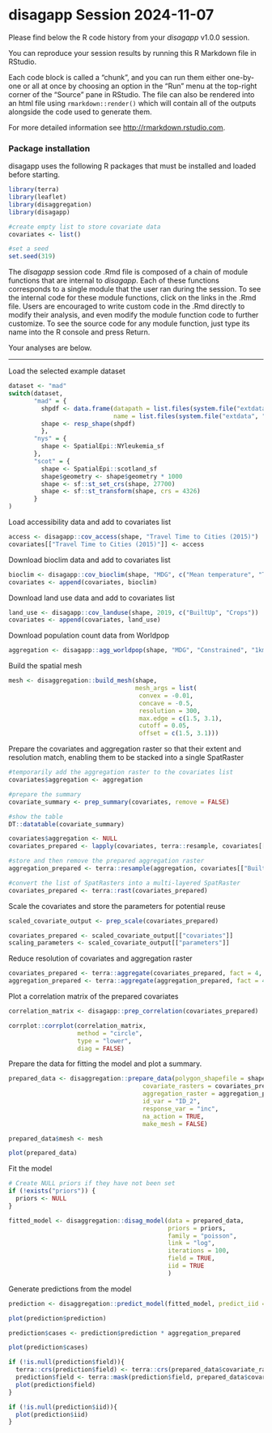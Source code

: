 disagapp Session 2024-11-07
================

Please find below the R code history from your *disagapp* v1.0.0
session.

You can reproduce your session results by running this R Markdown file
in RStudio.

Each code block is called a “chunk”, and you can run them either
one-by-one or all at once by choosing an option in the “Run” menu at the
top-right corner of the “Source” pane in RStudio. The file can also be
rendered into an html file using `rmarkdown::render()` which will
contain all of the outputs alongside the code used to generate them.

For more detailed information see <http://rmarkdown.rstudio.com>.

### Package installation

disagapp uses the following R packages that must be installed and loaded
before starting.

```r
library(terra)
library(leaflet)
library(disaggregation)
library(disagapp)

#create empty list to store covariate data
covariates <- list()

#set a seed
set.seed(319)
```

The *disagapp* session code .Rmd file is composed of a chain of module
functions that are internal to *disagapp*. Each of these functions
corresponds to a single module that the user ran during the session. To
see the internal code for these module functions, click on the links in
the .Rmd file. Users are encouraged to write custom code in the .Rmd
directly to modify their analysis, and even modify the module function
code to further customize. To see the source code for any module
function, just type its name into the R console and press Return.

Your analyses are below.

------------------------------------------------------------------------

Load the selected example dataset

```r
dataset <- "mad"
switch(dataset,
       "mad" = {
         shpdf <- data.frame(datapath = list.files(system.file("extdata", "shapes", package="disagapp"), full.names = TRUE),
                             name = list.files(system.file("extdata", "shapes", package="disagapp")))
         shape <- resp_shape(shpdf)
         },
       "nys" = {
         shape <- SpatialEpi::NYleukemia_sf
       },
       "scot" = {
         shape <- SpatialEpi::scotland_sf
         shape$geometry <- shape$geometry * 1000
         shape <- sf::st_set_crs(shape, 27700)
         shape <- sf::st_transform(shape, crs = 4326)
       }
)
```

Load accessibility data and add to covariates list

```r
access <- disagapp::cov_access(shape, "Travel Time to Cities (2015)")
covariates[["Travel Time to Cities (2015)"]] <- access
```

Download bioclim data and add to covariates list

```r
bioclim <- disagapp::cov_bioclim(shape, "MDG", c("Mean temperature", "Total precipitation"))
covariates <- append(covariates, bioclim)
```

Download land use data and add to covariates list

```r
land_use <- disagapp::cov_landuse(shape, 2019, c("BuiltUp", "Crops"))
covariates <- append(covariates, land_use)
```

Download population count data from Worldpop

```r
aggregation <- disagapp::agg_worldpop(shape, "MDG", "Constrained", "1km", 2020)
```

Build the spatial mesh

```r
mesh <- disaggregation::build_mesh(shape, 
                                   mesh_args = list(
                                    convex = -0.01,
                                    concave = -0.5,
                                    resolution = 300,
                                    max.edge = c(1.5, 3.1), 
                                    cutoff = 0.05,
                                    offset = c(1.5, 3.1)))
```

Prepare the covariates and aggregation raster so that their extent and
resolution match, enabling them to be stacked into a single SpatRaster

```r
#temporarily add the aggregation raster to the covariates list
covariates$aggregation <- aggregation

#prepare the summary
covariate_summary <- prep_summary(covariates, remove = FALSE)

#show the table
DT::datatable(covariate_summary)
```

```r
covariates$aggregation <- NULL
covariates_prepared <- lapply(covariates, terra::resample, covariates[["BuiltUp land use"]])

#store and then remove the prepared aggregation raster
aggregation_prepared <- terra::resample(aggregation, covariates[["BuiltUp land use"]], method = "sum")

#convert the list of SpatRasters into a multi-layered SpatRaster
covariates_prepared <- terra::rast(covariates_prepared)
```

Scale the covariates and store the parameters for potential reuse

```r
scaled_covariate_output <- prep_scale(covariates_prepared)

covariates_prepared <- scaled_covariate_output[["covariates"]]
scaling_parameters <- scaled_covariate_output[["parameters"]]
```

Reduce resolution of covariates and aggregation raster

```r
covariates_prepared <- terra::aggregate(covariates_prepared, fact = 4, fun = "mean")
aggregation_prepared <- terra::aggregate(aggregation_prepared, fact = 4, fun = "sum")
```

Plot a correlation matrix of the prepared covariates

```r
correlation_matrix <- disagapp::prep_correlation(covariates_prepared)

corrplot::corrplot(correlation_matrix, 
                   method = "circle",
                   type = "lower",
                   diag = FALSE)
```

Prepare the data for fitting the model and plot a summary.

```r
prepared_data <- disaggregation::prepare_data(polygon_shapefile = shape,
                                     covariate_rasters = covariates_prepared,
                                     aggregation_raster = aggregation_prepared,
                                     id_var = "ID_2",
                                     response_var = "inc",
                                     na_action = TRUE,
                                     make_mesh = FALSE)

prepared_data$mesh <- mesh

plot(prepared_data)
```

Fit the model

```r
# Create NULL priors if they have not been set
if (!exists("priors")) {
  priors <- NULL
}

fitted_model <- disaggregation::disag_model(data = prepared_data,
                                            priors = priors,
                                            family = "poisson",
                                            link = "log",
                                            iterations = 100,
                                            field = TRUE,
                                            iid = TRUE
                                            )
```

Generate predictions from the model

```r
prediction <- disaggregation::predict_model(fitted_model, predict_iid = TRUE)

plot(prediction$prediction)

prediction$cases <- prediction$prediction * aggregation_prepared

plot(prediction$cases)

if (!is.null(prediction$field)){
  terra::crs(prediction$field) <- terra::crs(prepared_data$covariate_rasters[[1]])
  prediction$field <- terra::mask(prediction$field, prepared_data$covariate_rasters[[1]])
  plot(prediction$field)  
}

if (!is.null(prediction$iid)){
  plot(prediction$iid)  
}
```
